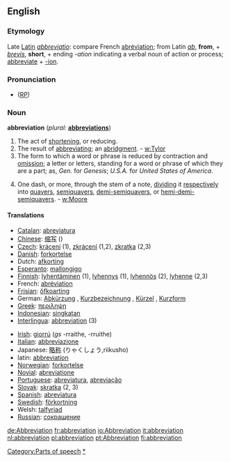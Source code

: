 {{wikipedia}}
{{Wikisource1911Enc|Abbreviation}}
==English==

===Etymology===
Late [[Latin]] ''[[abbreviatio]]'': compare French [[abréviation]]; from Latin ''[[ab]]'', '''from''', + ''[[brevis]]'', '''short''', + ending ''-ation'' indicating a verbal noun of action or process; [[abbreviate]] + [[-ion]].

===Pronunciation===
* ([[RP]]) {{IPA|/əˌbriːviˈeɪʃn/}}

===Noun===
'''abbreviation'''  (''plural:'' '''[[abbreviations]]''')
#The act of [[shortening]], or reducing.
#The result of [[abbreviating]]; an [[abridgment]]. - [[w:Tylor]]
#The form to which a word or phrase is reduced by contraction and [[omission]]; a letter or letters, standing for a word or phrase of which they are a part; as, ''Gen.'' for ''Genesis''; ''U.S.A.'' for ''United States of America''.
#{{music}} One dash, or more, through the stem of a note, [[dividing]] it [[respectively]] into [[quavers]], [[semiquavers]], [[demi-semiquavers]], or [[hemi-demi-semiquavers]]. - [[w:Moore]]

====Translations====
{{top}}
*[[Catalan]]: [[abreviatura]] {{f}}
*[[Chinese]]: [[缩写]] ()
*[[Czech]]: [[krácení]] {{n}} (1), [[zkrácení]] {{n}} (1,2), [[zkratka]] {{f}} (2,3)
*[[Danish]]: [[forkortelse]] {{c}}
*Dutch: [[afkorting]] {{f}}
*[[Esperanto]]: [[mallongigo]]
*[[Finnish]]: [[lyhentäminen]] (1), [[lyhennys]] (1), [[lyhennös]] (2), [[lyhenne]] (2,3)
*French: [[abréviation]] {{f}}
*[[Frisian]]: [[ôfkoarting]]
*German: [[Abkürzung]] {{f}}, [[Kurzbezeichnung]] {{f}}, [[Kürzel]] {{n}}, [[Kurzform]] {{f}}
*[[Greek]]: [[περιληψη]]
*[[Indonesian]]: [[singkat]]an
*[[Interlingua]]: [[abbreviation]] (3)
{{mid}}
*[[Irish]]: [[giorrú]] {{m}} (''gs'' -rraithe, {{p}} -rruithe)
*[[Italian]]: [[abbreviazione]]
*Japanese: [[略称]] (りゃくしょう,riikusho)
*latin: [[abbreviation]]
*[[Norwegian]]: [[forkortelse]]
*[[Novial]]: [[abreviatione]]
*[[Portuguese]]: [[abreviatura]], [[abreviação]]
*[[Slovak]]: [[skratka]]  {{f}}  (2, 3)
*[[Spanish]]: [[abreviatura]] {{f}}
*[[Swedish]]: [[förkortning]] {{c}}
*Welsh: [[talfyriad]] {{m}}
*[[Russian]]: [[сокрaщение]]
{{bottom}}

[[Category:Parts of speech]]
[[Category:Abbreviations|*]]

[[de:Abbreviation]]
[[fr:abbreviation]]
[[io:Abbreviation]]
[[it:abbreviation]]
[[nl:abbreviation]]
[[pl:abbreviation]]
[[pt:Abbreviation]]
[[fi:abbreviation]]